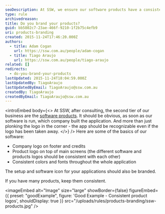 ```yaml
---
seoDescription: At SSW, we ensure our software products have a consistent brand identity through recognizable logos and designs.
type: rule
archivedreason:
title: Do you brand your products?
guid: bb5802c7-23ae-466f-9210-1f2b75c4efb9
uri: products-branding
created: 2015-11-24T17:46:20.000Z
authors:
  - title: Adam Cogan
    url: https://ssw.com.au/people/adam-cogan
  - title: Tiago Araujo
    url: https://ssw.com.au/people/tiago-araujo
related: []
redirects:
  - do-you-brand-your-products
lastUpdated: 2015-11-24T18:04:59.000Z
lastUpdatedBy: TiagoAraujo
lastUpdatedByEmail: TiagoAraujo@ssw.com.au
createdBy: TiagoAraujo
createdByEmail: TiagoAraujo@ssw.com.au
---
```


<introEmbed
  body={<>
At SSW, after consulting, the second tier of our business are the [software products](https://www.ssw.com.au/ssw/Products/ProdCategoryList.aspx). It should be obvious, as soon as our software is run, which company built the application. And more than just plonking the logo in the corner - the app should be recognizable even if the logo has been taken away.
  </>}
/>
Here are some of the basics of our software:

- Company logo on footer and credits
- Product logo on top of main screens (the different software and products logos should be consistent with each other)
- Consistent colors and fonts throughout the whole application

The setup and software icon for your applications should also be branded.

If you have many products, keep them consistent.

<imageEmbed
  alt="Image"
  size="large"
  showBorder={false}
  figureEmbed={{
    preset: "goodExample",
    figure: 'Good Example - Consistent product logos',
    shouldDisplay: true
  }}
  src="/uploads/rules/products-branding/ssw-products.jpg"
/>

